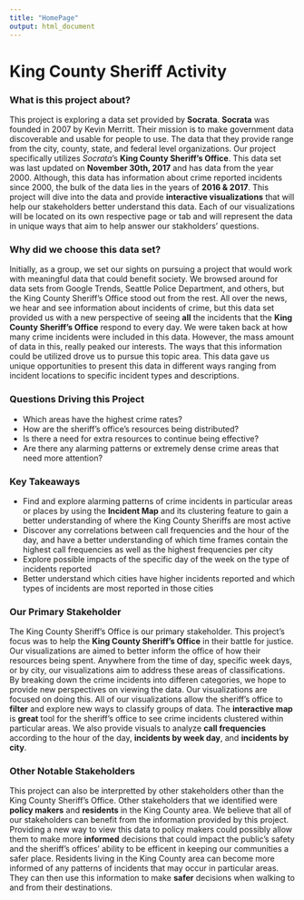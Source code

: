 ```yaml
---
title: "HomePage"
output: html_document
---
```

# **King County Sheriff Activity**

### What is this project about?
This project is exploring a data set provided by **Socrata**. **Socrata** was founded in 2007 by Kevin Merritt. Their mission is to make government data discoverable and usable for people to use. The data that they provide range from the city, county, state, and federal level organizations. Our project specifically utilizes *Socrata*'s **King County Sheriff's Office**. This data set was last updated on **November 30th, 2017** and has data from the year 2000. Although, this data has information about crime reported incidents since 2000, the bulk of the data lies in the years of **2016 & 2017**. This project will dive into the data and provide **interactive visualizations** that will help our stakeholders better understand this data. Each of our visualizations will be located on its own respective page or tab and will represent the data in unique ways that aim to help answer our stakholders' questions.

### Why did we choose this data set?
Initially, as a group, we set our sights on pursuing a project that would work with meaningful data that could benefit society. We browsed around for data sets from Google Trends, Seattle Police Department, and others, but the King County Sheriff's Office stood out from the rest. All over the news, we hear and see information about incidents of crime, but this data set provided us with a new perspective of seeing **all** the incidents that the **King County Sheriff's Office** respond to every day. We were taken back at how many crime incidents were included in this data. However, the mass amount of data in this, really peaked our interests. The ways that this information could be utilized drove us to pursue this topic area. This data gave us unique opportunities to present this data in different ways ranging from incident locations to specific incident types and descriptions. 

### Questions Driving this Project
- Which areas have the highest crime rates?
- How are the sheriff's office's resources being distributed? 
- Is there a need for extra resources to continue being effective?
- Are there any alarming patterns or extremely dense crime areas that need more attention?

### Key Takeaways
- Find and explore alarming patterns of crime incidents in particular areas or places by using the **Incident Map** and its clustering feature to gain a better understanding of where the King County Sheriffs are most active
- Discover any correlations between call frequencies and the hour of the day, and have a better understanding of which time frames contain the highest call frequencies as well as the highest frequencies per city
- Explore possible impacts of the specific day of the week on the type of incidents reported
- Better understand which cities have higher incidents reported and which types of incidents are most reported in those cities

### Our Primary Stakeholder
The King County Sheriff's Office is our primary stakeholder. This project's focus was to help the **King County Sheriff's Office** in their battle for justice. Our visualizations are aimed to better inform the office of how their resources being spent. Anywhere from the time of day, specific week days, or by city, our visualizations aim to address these areas of classifications. By breaking down the crime incidents into differen categories, we hope to provide new perspectives on viewing the data. Our visualizations are focused on doing this. All of our visualizations allow the sheriff's office to **filter** and explore new ways to classify groups of data. The **interactive map** is **great** tool for the sheriff's office to see crime incidents clustered within particular areas. We also provide visuals to analyze **call frequencies** according to the hour of the day, **incidents by week day**, and **incidents by city**. 

### Other Notable Stakeholders
This project can also be interpretted by other stakeholders other than the King County Sheriff's Office. Other stakeholders that we identified were **policy makers** and **residents** in the King County area. We believe that all of our stakeholders can benefit from the information provided by this project. Providing a new way to view this data to policy makers could possibly allow them to make more **informed** decisions that could impact the public's safety and the sheriff's offices' ability to be efficent in keeping our communities a safer place. Residents living in the King County area can become more informed of any patterns of incidents that may occur in particular areas. They can then use this information to make **safer** decisions when walking to and from their destinations. 
